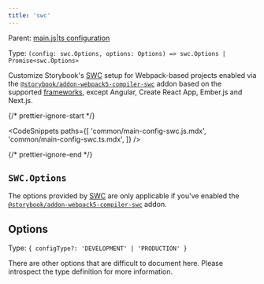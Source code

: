```yaml
---
title: 'swc'
---
```


Parent: [main.js|ts configuration](./main-config.md)

Type: `(config: swc.Options, options: Options) => swc.Options | Promise<swc.Options>`

Customize Storybook's [SWC](https://swc.rs/) setup for Webpack-based projects enabled via the [`@storybook/addon-webpack5-compiler-swc`](https://storybook.js.org/addons/@storybook/addon-webpack5-compiler-swc) addon based on the supported [frameworks](../configure/frameworks.md), except Angular, Create React App, Ember.js and Next.js.

{/* prettier-ignore-start */}

<CodeSnippets
  paths={[
    'common/main-config-swc.js.mdx',
    'common/main-config-swc.ts.mdx',
  ]}
/>

{/* prettier-ignore-end */}

## `SWC.Options`

The options provided by [SWC](https://swc.rs/) are only applicable if you've enabled the [`@storybook/addon-webpack5-compiler-swc`](https://storybook.js.org/addons/@storybook/addon-webpack5-compiler-swc) addon.

## Options

Type: `{ configType?: 'DEVELOPMENT' | 'PRODUCTION' }`

There are other options that are difficult to document here. Please introspect the type definition for more information.

